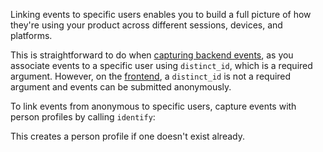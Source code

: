 Linking events to specific users enables you to build a full picture of how they're using your product across different sessions, devices, and platforms. 

This is straightforward to do when [capturing backend events](/docs/product-analytics/capture-events?tab=Node.js), as you associate events to a specific user using `distinct_id`, which is a required argument. However, on the [frontend](/docs/getting-started/send-events#sending-custom-properties-on-an-event), a `distinct_id` is not a required argument and events can be submitted anonymously. 

To link events from anonymous to specific users, capture events with person profiles by calling `identify`:


<IdentifyFrontendCode />

This creates a person profile if one doesn't exist already.